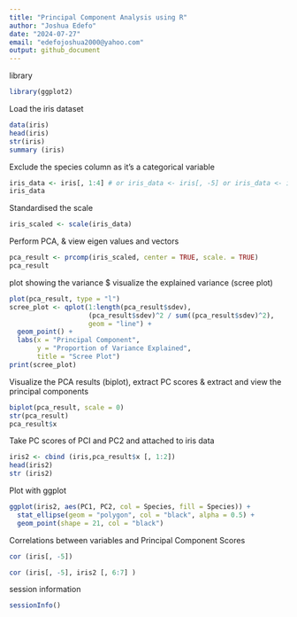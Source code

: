 ```yaml
---
title: "Principal Component Analysis using R"
author: "Joshua Edefo"
date: "2024-07-27"
email: "edefojoshua2000@yahoo.com"
output: github_document
---
```

library

```r
library(ggplot2)
```
Load the iris dataset

```r
data(iris)
head(iris)
str(iris)
summary (iris)
```
Exclude the species column as it's a categorical variable

```r
iris_data <- iris[, 1:4] # or iris_data <- iris[, -5] or iris_data <- iris (~Sepal.Length + Sepal.Length + Petal.Length + Petal.Width, data = iris )
iris_data
```

Standardised the scale
```r
iris_scaled <- scale(iris_data)
```

Perform PCA, &  view eigen values and vectors
```r
pca_result <- prcomp(iris_scaled, center = TRUE, scale. = TRUE)
pca_result
```
plot showing the variance $ visualize the explained variance (scree plot)

```r
plot(pca_result, type = "l")
scree_plot <- qplot(1:length(pca_result$sdev), 
                    (pca_result$sdev)^2 / sum((pca_result$sdev)^2), 
                    geom = "line") +
  geom_point() +
  labs(x = "Principal Component", 
       y = "Proportion of Variance Explained",
       title = "Scree Plot")
print(scree_plot)
```

Visualize the PCA results (biplot), extract PC scores & extract and view the principal components

```r
biplot(pca_result, scale = 0)
str(pca_result)
pca_result$x
```
Take PC scores of PCI and PC2 and attached to iris data

```r
iris2 <- cbind (iris,pca_result$x [, 1:2])
head(iris2)
str (iris2)
```
Plot with ggplot

```r
ggplot(iris2, aes(PC1, PC2, col = Species, fill = Species)) + 
  stat_ellipse(geom = "polygon", col = "black", alpha = 0.5) + 
  geom_point(shape = 21, col = "black") 
```

 Correlations between variables and Principal Component Scores
```r
cor (iris[, -5])

cor (iris[, -5], iris2 [, 6:7] )

```

session information
```r
sessionInfo()
```
